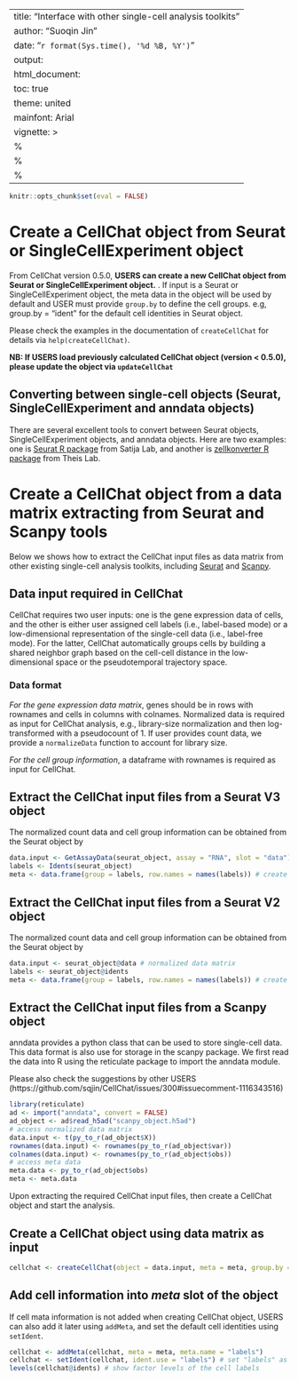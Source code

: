 
---
title: "Interface with other single-cell analysis toolkits"
author: "Suoqin Jin"
date: "`r format(Sys.time(), '%d %B, %Y')`"
output:
  html_document:
    toc: true
    theme: united
mainfont: Arial
vignette: >
  %\VignetteIndexEntry{Interface with other single-cell analysis toolkits}
  %\VignetteEngine{knitr::rmarkdown}
  %\VignetteEncoding{UTF-8}
---

```r
knitr::opts_chunk$set(eval = FALSE)
```

# Create a CellChat object from Seurat or SingleCellExperiment object
From CellChat version 0.5.0, **USERS can create a new CellChat object from Seurat or SingleCellExperiment object.** .  If input is a Seurat or SingleCellExperiment object, the meta data in the object will be used by default and USER must provide `group.by` to define the cell groups. e.g, group.by = "ident" for the default cell identities in Seurat object. 

Please check the examples in the documentation of `createCellChat` for details via `help(createCellChat)`. 

**NB: If USERS load previously calculated CellChat object (version < 0.5.0),  please update the object via `updateCellChat`** 


## Converting between single-cell objects (Seurat, SingleCellExperiment and anndata objects)
There are several excellent tools to convert between Seurat objects, SingleCellExperiment objects, and anndata objects. Here are two examples: one is [Seurat R package](https://satijalab.org/seurat/v3.1/conversion_vignette.html) from Satija Lab, and another is [zellkonverter R package](https://github.com/theislab/zellkonverter) from Theis Lab. 


# Create a CellChat object from a data matrix extracting from Seurat and Scanpy tools

Below we shows how to extract the CellChat input files as data matrix from other existing single-cell analysis toolkits, including [Seurat](https://satijalab.org/seurat/) and [Scanpy](https://icb-scanpy.readthedocs-hosted.com/en/stable/tutorials.html). 


## Data input required in CellChat
CellChat requires two user inputs: one is the gene expression data of cells, and the other is either user assigned cell labels (i.e., label-based mode) or a low-dimensional representation of the single-cell data (i.e., label-free mode). For the latter, CellChat automatically groups cells by building a shared neighbor graph based on the cell-cell distance in the low-dimensional space or the pseudotemporal trajectory space. 

### Data format
*For the gene expression data matrix*, genes should be in rows with rownames and cells in columns with colnames. Normalized data is required as input for CellChat analysis, e.g., library-size normalization and then log-transformed with a pseudocount of 1. If user provides count data, we provide a `normalizeData` function to account for library size. 

*For the cell group information*, a dataframe with rownames is required as input for CellChat. 

## Extract the CellChat input files from a Seurat V3 object
The normalized count data and cell group information can be obtained from the Seurat object by
```r
data.input <- GetAssayData(seurat_object, assay = "RNA", slot = "data") # normalized data matrix
labels <- Idents(seurat_object)
meta <- data.frame(group = labels, row.names = names(labels)) # create a dataframe of the cell labels
```

## Extract the CellChat input files from a Seurat V2 object
The normalized count data and cell group information can be obtained from the Seurat object by
```r
data.input <- seurat_object@data # normalized data matrix
labels <- seurat_object@idents
meta <- data.frame(group = labels, row.names = names(labels)) # create a dataframe of the cell labels
```

## Extract the CellChat input files from a Scanpy object
anndata provides a python class that can be used to store single-cell data. This data format is also use for storage in the scanpy package. We first read the data into R using the reticulate package to import the anndata module.

Please also check the suggestions by other USERS (https://github.com/sqjin/CellChat/issues/300#issuecomment-1116343516)
```r
library(reticulate)
ad <- import("anndata", convert = FALSE)
ad_object <- ad$read_h5ad("scanpy_object.h5ad")
# access normalized data matrix
data.input <- t(py_to_r(ad_object$X))
rownames(data.input) <- rownames(py_to_r(ad_object$var))
colnames(data.input) <- rownames(py_to_r(ad_object$obs))
# access meta data
meta.data <- py_to_r(ad_object$obs)
meta <- meta.data
```


Upon extracting the required CellChat input files, then create a CellChat object and start the analysis.

## Create a CellChat object using data matrix as input
```r
cellchat <- createCellChat(object = data.input, meta = meta, group.by = "labels")
```

## Add cell information into *meta* slot of the object
If cell mata information is not added when creating CellChat object, USERS can also add it later using `addMeta`, and set the default cell identities using `setIdent`.
```r
cellchat <- addMeta(cellchat, meta = meta, meta.name = "labels")
cellchat <- setIdent(cellchat, ident.use = "labels") # set "labels" as default cell identity
levels(cellchat@idents) # show factor levels of the cell labels
```


